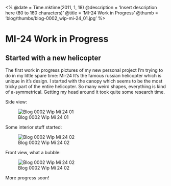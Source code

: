 <%
  @date = Time.mktime(2011, 1, 18)
  @description = 'Insert description here (80 to 160 characters)'
  @title = 'MI-24 Work in Progress'
  @thumb = 'blog/thumbs/blog-0002_wip-mi-24_01.jpg'
%>

MI-24 Work in Progress
======================

Started with a new helicopter
-----------------------------

The first work in progress pictures of my new personal project I'm trying to do in my little spare time: Mi-24
It's the famous russian helicopter which is unique in it's design.
I started with the canopy which seems to be the most tricky part of the entire helicopter. So many weird shapes, everything is kind of a-symmetrical. Getting my head around it took quite some research time.

Side view:

![Blog 0002 Wip Mi 24 01](/blog/blog-0002_wip-mi-24_01.jpg)

Some interior stuff started:

![Blog 0002 Wip Mi 24 02](/blog/blog-0002_wip-mi-24_02.jpg)

Front view, what a bubble:

![Blog 0002 Wip Mi 24 02](/blog/blog-0002_wip-mi-24_03.jpg)

More progress soon!



